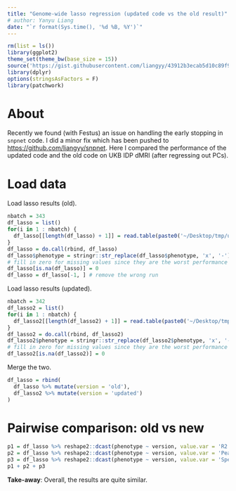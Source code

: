 ```yaml
---
title: "Genome-wide lasso regression (updated code vs the old result)"
# author: Yanyu Liang
date: "`r format(Sys.time(), '%d %B, %Y')`"
---
```


```r
rm(list = ls())
library(ggplot2)
theme_set(theme_bw(base_size = 15))
source('https://gist.githubusercontent.com/liangyy/43912b3ecab5d10c89f9d4b2669871c9/raw/3ca651cfa53ffccb8422f432561138a46e93710f/my_ggplot_theme.R')
library(dplyr)
options(stringsAsFactors = F)
library(patchwork)
```

# About

Recently we found (with Festus) an issue on handling the early stopping in `snpnet` code. 
I did a minor fix which has been pushed to [https://github.com/liangyy/snpnet](https://github.com/liangyy/snpnet).
Here I compared the performance of the updated code and the old code on UKB IDP dMRI (after regressing out PCs).

# Load data

Load lasso results (old).

```r
nbatch = 343
df_lasso = list()
for(i in 1 : nbatch) {
  df_lasso[[length(df_lasso) + 1]] = read.table(paste0('~/Desktop/tmp/ukb_idp/gw_lasso_dmri_old/batch', stringi::stri_pad_left(i - 1, 3, 0), '.gw_lasso.performance.tsv'), header = T)
}
df_lasso = do.call(rbind, df_lasso)
df_lasso$phenotype = stringr::str_replace(df_lasso$phenotype, 'x', '-')
# fill in zero for missing values since they are the worst performance
df_lasso[is.na(df_lasso)] = 0 
df_lasso = df_lasso[-1, ] # remove the wrong run
```

Load lasso results (updated).

```r
nbatch = 342
df_lasso2 = list()
for(i in 1 : nbatch) {
  df_lasso2[[length(df_lasso2) + 1]] = read.table(paste0('~/Desktop/tmp/ukb_idp/gw_lasso_dmri/batch', stringi::stri_pad_left(i - 1, 3, 0), '.gw_lasso.performance.tsv'), header = T)
}
df_lasso2 = do.call(rbind, df_lasso2)
df_lasso2$phenotype = stringr::str_replace(df_lasso2$phenotype, 'x', '-')
# fill in zero for missing values since they are the worst performance
df_lasso2[is.na(df_lasso2)] = 0 
```

Merge the two.

```r
df_lasso = rbind(
  df_lasso %>% mutate(version = 'old'),
  df_lasso2 %>% mutate(version = 'updated')
)
```

# Pairwise comparison: old vs new

```r
p1 = df_lasso %>% reshape2::dcast(phenotype ~ version, value.var = 'R2') %>% ggplot() + geom_point(aes(x = old, y = updated), alpha = 0.2) + geom_abline(slope = 1, intercept = 0) + th + coord_equal() + ggtitle('R2')
p2 = df_lasso %>% reshape2::dcast(phenotype ~ version, value.var = 'Pearson') %>% ggplot() + geom_point(aes(x = old, y = updated), alpha = 0.2) + geom_abline(slope = 1, intercept = 0) + th + coord_equal() + ggtitle('Pearson')
p3 = df_lasso %>% reshape2::dcast(phenotype ~ version, value.var = 'Spearman') %>% ggplot() + geom_point(aes(x = old, y = updated), alpha = 0.2) + geom_abline(slope = 1, intercept = 0) + th + coord_equal() + ggtitle('Spearman')
p1 + p2 + p3
```

**Take-away**: Overall, the results are quite similar.


